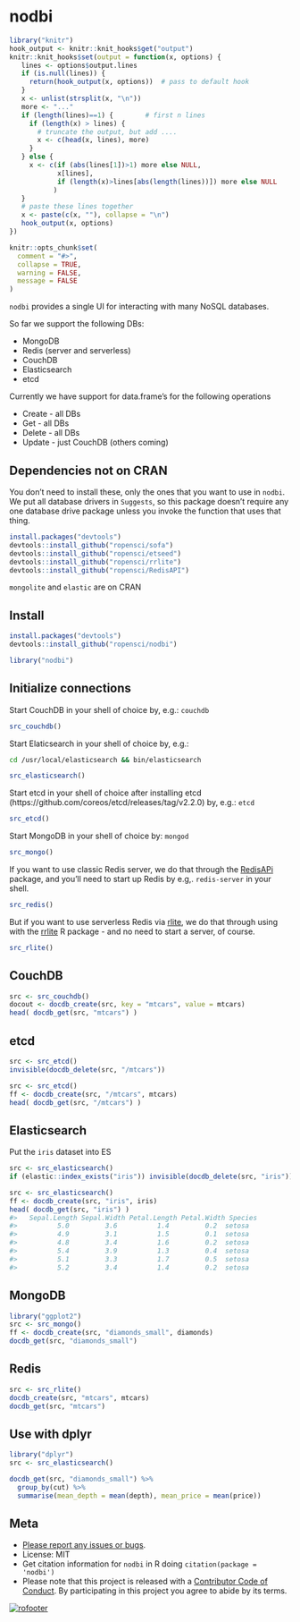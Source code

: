 nodbi
======

```r
library("knitr")
hook_output <- knitr::knit_hooks$get("output")
knitr::knit_hooks$set(output = function(x, options) {
   lines <- options$output.lines
   if (is.null(lines)) {
     return(hook_output(x, options))  # pass to default hook
   }
   x <- unlist(strsplit(x, "\n"))
   more <- "..."
   if (length(lines)==1) {        # first n lines
     if (length(x) > lines) {
       # truncate the output, but add ....
       x <- c(head(x, lines), more)
     }
   } else {
     x <- c(if (abs(lines[1])>1) more else NULL,
            x[lines],
            if (length(x)>lines[abs(length(lines))]) more else NULL
           )
   }
   # paste these lines together
   x <- paste(c(x, ""), collapse = "\n")
   hook_output(x, options)
})

knitr::opts_chunk$set(
  comment = "#>",
  collapse = TRUE,
  warning = FALSE,
  message = FALSE
)
```


`nodbi` provides a single UI for interacting with many NoSQL databases. 

So far we support the following DBs:

* MongoDB
* Redis (server and serverless)
* CouchDB
* Elasticsearch
* etcd

Currently we have support for data.frame's for the following operations

* Create - all DBs
* Get - all DBs
* Delete - all DBs
* Update - just CouchDB (others coming)

## Dependencies not on CRAN

You don't need to install these, only the ones that you want to use in `nodbi`.
We put all database drivers in `Suggests`, so this package doesn't require
any one database drive package unless you invoke the function that uses that 
thing. 

```r
install.packages("devtools")
devtools::install_github("ropensci/sofa")
devtools::install_github("ropensci/etseed")
devtools::install_github("ropensci/rrlite")
devtools::install_github("ropensci/RedisAPI")
```

`mongolite` and `elastic` are on CRAN

## Install

```r
install.packages("devtools")
devtools::install_github("ropensci/nodbi")
```

```r
library("nodbi")
```

## Initialize connections

Start CouchDB in your shell of choice by, e.g.: `couchdb`

```r
src_couchdb()
```

Start Elaticsearch in your shell of choice by, e.g.:

```sh
cd /usr/local/elasticsearch && bin/elasticsearch
```

```r
src_elasticsearch()
```

Start etcd in your shell of choice after installing etcd (https://github.com/coreos/etcd/releases/tag/v2.2.0) by, e.g.: `etcd`

```r
src_etcd()
```

Start MongoDB in your shell of choice by: `mongod`

```r
src_mongo()
```

If you want to use classic Redis server, we do that through the [RedisAPi][redisapi] 
package, and you'll need to start up Redis by e.g,. `redis-server` in your shell. 

```r
src_redis()
```

But if you want to use serverless Redis via [rlite][rlite], we do that through using 
with the [rrlite][rrlite] R package - and no need to start a server, of course.

```r
src_rlite()
```

## CouchDB

```r
src <- src_couchdb()
docout <- docdb_create(src, key = "mtcars", value = mtcars)
head( docdb_get(src, "mtcars") )
```

## etcd

```r
src <- src_etcd()
invisible(docdb_delete(src, "/mtcars"))
```

```r
src <- src_etcd()
ff <- docdb_create(src, "/mtcars", mtcars)
head( docdb_get(src, "/mtcars") )
```

## Elasticsearch

Put the `iris` dataset into ES

```r
src <- src_elasticsearch()
if (elastic::index_exists("iris")) invisible(docdb_delete(src, "iris"))
```

```r
src <- src_elasticsearch()
ff <- docdb_create(src, "iris", iris)
head( docdb_get(src, "iris") )
#>   Sepal.Length Sepal.Width Petal.Length Petal.Width Species
#>          5.0         3.6          1.4         0.2  setosa
#>          4.9         3.1          1.5         0.1  setosa
#>          4.8         3.4          1.6         0.2  setosa
#>          5.4         3.9          1.3         0.4  setosa
#>          5.1         3.3          1.7         0.5  setosa
#>          5.2         3.4          1.4         0.2  setosa
```

## MongoDB

```r
library("ggplot2")
src <- src_mongo()
ff <- docdb_create(src, "diamonds_small", diamonds)
docdb_get(src, "diamonds_small")
```

## Redis

```r
src <- src_rlite()
docdb_create(src, "mtcars", mtcars)
docdb_get(src, "mtcars")
```

## Use with dplyr

```r
library("dplyr")
src <- src_elasticsearch()
```

```r
docdb_get(src, "diamonds_small") %>%
  group_by(cut) %>%
  summarise(mean_depth = mean(depth), mean_price = mean(price))
```

## Meta

* [Please report any issues or bugs](https://github.com/ropensci/nodbi/issues).
* License: MIT
* Get citation information for `nodbi` in R doing `citation(package = 'nodbi')`
* Please note that this project is released with a [Contributor Code of Conduct](CONDUCT.md). By participating in this project you agree to abide by its terms.

[![rofooter](http://ropensci.org/public_images/github_footer.png)](http://ropensci.org)

[rlite]: https://github.com/seppo0010/rlite
[redisapi]: https://github.com/ropensci/RedisAPI
[rrlite]: https://github.com/ropensci/rrlite
